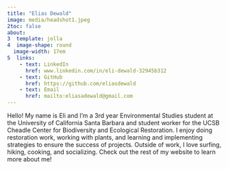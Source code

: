 ```yaml
---
title: "Elias Dewald"
image: media/headshot1.jpeg
2toc: false
about: 
3  template: jolla
4  image-shape: round
  image-width: 17em
5  links:
    - text: LinkedIn
      href: www.linkedin.com/in/eli-dewald-32945b312
    - text: GitHub
      href: https://github.com/eliasdewald
    - text: Email
      href: mailto:eliasadewald@gmail.com
---
```


Hello! My name is Eli and I'm a 3rd year Environmental Studies student at the University of California Santa Barbara and student worker for the UCSB Cheadle
Center for Biodiversity and Ecological Restoration. I enjoy doing restoration
work, working with plants, and learning and implementing strategies to ensure
the success of projects. Outside of work, I love surfing, hiking, cooking, and
socializing. Check out the rest of my website to learn more about me!

